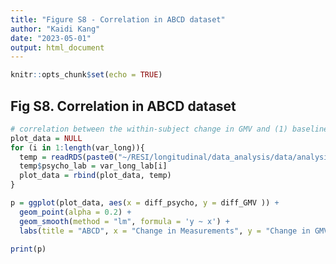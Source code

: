 ```yaml
---
title: "Figure S8 - Correlation in ABCD dataset"
author: "Kaidi Kang"
date: "2023-05-01"
output: html_document
---
```


```r
knitr::opts_chunk$set(echo = TRUE)
```


## Fig S8. Correlation in ABCD dataset


```r
# correlation between the within-subject change in GMV and (1) baseline measurement; and (2) within-subject change in measurements.
plot_data = NULL
for (i in 1:length(var_long)){
  temp = readRDS(paste0("~/RESI/longitudinal/data_analysis/data/analysis_data/ABCD_psycho_measure_combat/data_", var_long[i], ".rds"))
  temp$psycho_lab = var_long_lab[i]
  plot_data = rbind(plot_data, temp)
}

p = ggplot(plot_data, aes(x = diff_psycho, y = diff_GMV )) + 
  geom_point(alpha = 0.2) + 
  geom_smooth(method = "lm", formula = 'y ~ x') + 
  labs(title = "ABCD", x = "Change in Measurements", y = "Change in GMV / 10000" ) + facet_wrap(~ psycho_lab, nrow = 2) + theme_bw()

print(p)

```
